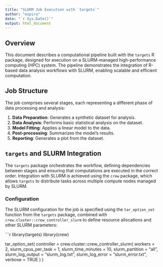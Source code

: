 ```yaml
---
title: "SLURM Job Execution with `targets`"
author: "espira"
date: "`r Sys.Date()`"
output: html_document
---
```


## Overview

This document describes a computational pipeline built with the `targets` R package, designed for execution on a SLURM-managed high-performance computing (HPC) system. The pipeline demonstrates the integration of R-based data analysis workflows with SLURM, enabling scalable and efficient computation.

## Job Structure

The job comprises several stages, each representing a different phase of data processing and analysis:

1. **Data Preparation**: Generates a synthetic dataset for analysis.
2. **Data Analysis**: Performs basic statistical analysis on the dataset.
3. **Model Fitting**: Applies a linear model to the data.
4. **Post-processing**: Summarizes the model's results.
5. **Reporting**: Generates a plot from the dataset.

## `targets` and SLURM Integration

The `targets` package orchestrates the workflow, defining dependencies between stages and ensuring that computations are executed in the correct order. Integration with SLURM is achieved using the `crew` package, which allows `targets` to distribute tasks across multiple compute nodes managed by SLURM.

### Configuration

The SLURM configuration for the job is specified using the `tar_option_set` function from the `targets` package, combined with `crew.cluster::crew_controller_slurm` to define resource allocations and other SLURM parameters:

```r
library(targets)
library(crew)

tar_option_set(
  controller = crew.cluster::crew_controller_slurm(
    workers = 2,
    slurm_cpus_per_task = 1,
    slurm_time_minutes = 10,
    slurm_partition = "all",
    slurm_log_output = "slurm_log.txt",
    slurm_log_error = "slurm_error.txt",
    verbose = TRUE
  )
)
